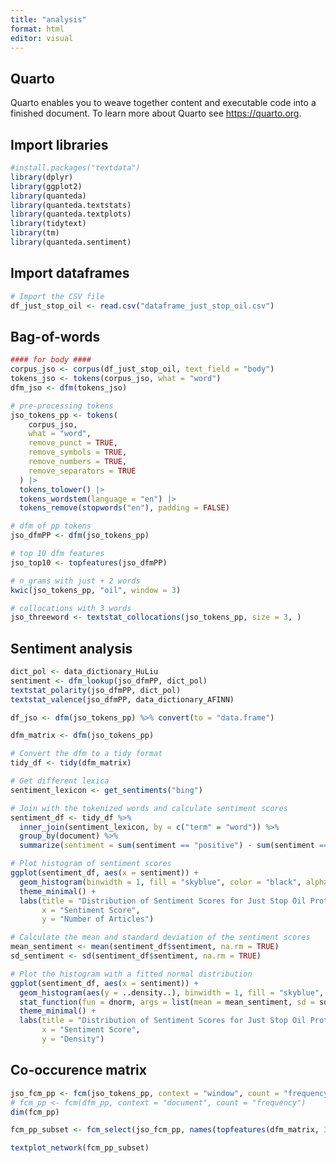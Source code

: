 ```yaml
---
title: "analysis"
format: html
editor: visual
---
```


## Quarto

Quarto enables you to weave together content and executable code into a finished document. To learn more about Quarto see <https://quarto.org>.

## Import libraries

```r
#install.packages("textdata")
library(dplyr)
library(ggplot2)
library(quanteda)
library(quanteda.textstats)
library(quanteda.textplots)
library(tidytext)
library(tm)
library(quanteda.sentiment)
```

## Import dataframes

```r
# Import the CSV file
df_just_stop_oil <- read.csv("dataframe_just_stop_oil.csv")
```

## Bag-of-words

```r
#### for body ####
corpus_jso <- corpus(df_just_stop_oil, text_field = "body") 
tokens_jso <- tokens(corpus_jso, what = "word")
dfm_jso <- dfm(tokens_jso)

# pre-processing tokens
jso_tokens_pp <- tokens(
    corpus_jso,
    what = "word",
    remove_punct = TRUE,
    remove_symbols = TRUE,
    remove_numbers = TRUE,
    remove_separators = TRUE
  ) |>
  tokens_tolower() |>
  tokens_wordstem(language = "en") |>
  tokens_remove(stopwords("en"), padding = FALSE)

# dfm of pp tokens 
jso_dfmPP <- dfm(jso_tokens_pp)

# top 10 dfm features
jso_top10 <- topfeatures(jso_dfmPP)

# n_grams with just + 2 words
kwic(jso_tokens_pp, "oil", window = 3)

# collocations with 3 words
jso_threeword <- textstat_collocations(jso_tokens_pp, size = 3, )
```

## Sentiment analysis

```r
dict_pol <- data_dictionary_HuLiu
sentiment <- dfm_lookup(jso_dfmPP, dict_pol)
textstat_polarity(jso_dfmPP, dict_pol)
textstat_valence(jso_dfmPP, data_dictionary_AFINN)
```

```r
df_jso <- dfm(jso_tokens_pp) %>% convert(to = "data.frame")

dfm_matrix <- dfm(jso_tokens_pp)

# Convert the dfm to a tidy format
tidy_df <- tidy(dfm_matrix)

# Get different lexica
sentiment_lexicon <- get_sentiments("bing")

# Join with the tokenized words and calculate sentiment scores
sentiment_df <- tidy_df %>%
  inner_join(sentiment_lexicon, by = c("term" = "word")) %>%
  group_by(document) %>%
  summarize(sentiment = sum(sentiment == "positive") - sum(sentiment == "negative")) 
```

```r
# Plot histogram of sentiment scores
ggplot(sentiment_df, aes(x = sentiment)) +
  geom_histogram(binwidth = 1, fill = "skyblue", color = "black", alpha = 0.7) +
  theme_minimal() +
  labs(title = "Distribution of Sentiment Scores for Just Stop Oil Protests Articles",
       x = "Sentiment Score",
       y = "Number of Articles")
```

```r
# Calculate the mean and standard deviation of the sentiment scores
mean_sentiment <- mean(sentiment_df$sentiment, na.rm = TRUE)
sd_sentiment <- sd(sentiment_df$sentiment, na.rm = TRUE)

# Plot the histogram with a fitted normal distribution
ggplot(sentiment_df, aes(x = sentiment)) +
  geom_histogram(aes(y = ..density..), binwidth = 1, fill = "skyblue", color = "black", alpha = 0.7) +
  stat_function(fun = dnorm, args = list(mean = mean_sentiment, sd = sd_sentiment), color = "red", linewidth = 1) +
  theme_minimal() +
  labs(title = "Distribution of Sentiment Scores for Just Stop Oil Protests Articles",
       x = "Sentiment Score",
       y = "Density")
```

## Co-occurence matrix

```r
jso_fcm_pp <- fcm(jso_tokens_pp, context = "window", count = "frequency", window = 3)
# fcm_pp <- fcm(dfm_pp, context = "document", count = "frequency")
dim(fcm_pp)

fcm_pp_subset <- fcm_select(jso_fcm_pp, names(topfeatures(dfm_matrix, 30)))

textplot_network(fcm_pp_subset)
```
